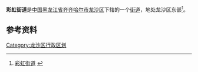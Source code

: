 {{中国乡级行政区
| 行政区全称 = 彩虹街道
| 上级行政区 = [[黑龙江省|黑龙江省]][[齐齐哈尔市|齐齐哈尔市]][[龙沙区|龙沙区]]
| 行政区类别 = [[街道|街道]]
| LowerDivisions = 7个社区
| 行政区划代码 = 230202005
| 总面积 = 2.9平方公里
| 户籍人口 = 60100人
| 常住人口 = 
| 行政区划 = 
| 官方网站 =
| 邮政编码 =161000
| 毗邻行政区 =
}}

'''彩虹街道'''是[[中国|中国]][[黑龙江省|黑龙江省]][[齐齐哈尔市|齐齐哈尔市]][[龙沙区|龙沙区]]下辖的一个[[街道|街道]]，地处龙沙区东部<ref>[http://www.chinaquhua.cn/heilongjiang/ 彩虹街道] {{webarchive|url=https://web.archive.org/web/20110822123644/http://www.chinaquhua.cn/heilongjiang/ |date=2011-08-22 }}</ref>。

==参考资料==
{{reflist}}

{{齐齐哈尔市龙沙区行政区划}}

[[Category:龙沙区行政区划|Category:龙沙区行政区划]]